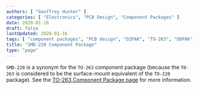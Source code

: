 ```yaml
---
authors: [ "Geoffrey Hunter" ]
categories: [ "Electronics", "PCB Design", "Component Packages" ]
date: 2020-01-16
draft: false
lastUpdated: 2020-01-16
tags: [ "component packages", "PCB design", "D2PAK", "TO-263", "DDPAK", "TO-263AB", "TO-279", "SMD-220", "TO-220" ]
title: "SMD-220 Component Package"
type: "page"
---
```



`SMD-220` is a synonym for the `TO-263` component package (because the `TO-263` is considered to be the surface-mount equivalent of the `TO-220` package). See the [TO-263 Component Package page](../to-263-component-package) for more information.
